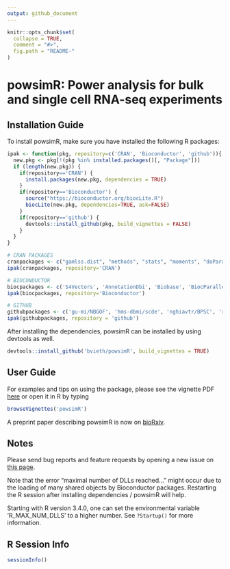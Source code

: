 ```yaml
---
output: github_document
---
```


<!-- README.md is generated from README.Rmd. Please edit that file -->

```r
knitr::opts_chunk$set(
  collapse = TRUE,
  comment = "#>",
  fig.path = "README-"
)
```

# powsimR: Power analysis for bulk and single cell RNA-seq experiments

## Installation Guide

To install powsimR, make sure you have installed the following R packages:

```r
ipak <- function(pkg, repository=c('CRAN', 'Bioconductor', 'github')){
  new.pkg <- pkg[!(pkg %in% installed.packages()[, "Package"])]
  if (length(new.pkg)) {
    if(repository=='CRAN') {
      install.packages(new.pkg, dependencies = TRUE)
    }
    if(repository=='Bioconductor') {
      source("https://bioconductor.org/biocLite.R")
      biocLite(new.pkg, dependencies=TRUE, ask=FALSE)
    }
    if(repository=='github') {
      devtools::install_github(pkg, build_vignettes = FALSE)
    }
  }
}

# CRAN PACKAGES
cranpackages <- c("gamlss.dist", "methods", "stats", "moments", "doParallel", "parallel", "reshape2", "dplyr", "tidyr", "data.table", 'ggplot2', 'ggthemes', 'ggExtra', 'cowplot', 'scales', 'fitdistrplus', 'MASS', 'pscl', 'nonnest2', 'cobs', 'msir', 'drc', 'devtools', 'XML', 'splines', "gtools", 'NBPSeq')
ipak(cranpackages, repository='CRAN')

# BIOCONDUCTOR
biocpackages <- c('S4Vectors', 'AnnotationDbi', 'Biobase', 'BiocParallel', 'BiocStyle', 'scater', 'scran', 'edgeR', 'limma', 'DESeq2', 'baySeq', 'NOISeq', 'EBSeq', 'DSS', 'MAST', 'ROTS', "IHW", 'qvalue', 'scDD', 'monocle', 'RUVSeq')
ipak(biocpackages, repository='Bioconductor')

# GITHUB
githubpackages <- c('gu-mi/NBGOF', 'hms-dbmi/scde', 'nghiavtr/BPSC', 'rhondabacher/SCnorm', 'catavallejos/BASiCS')
ipak(githubpackages, repository = 'github')

```

After installing the dependencies, powsimR can be installed by using devtools as well.

```r
devtools::install_github('bvieth/powsimR', build_vignettes = TRUE)
```

## User Guide

For examples and tips on using the package, please see the vignette PDF 
[here](https://github.com/bvieth/powsimR/tree/master/vignettes/powsimR.pdf) 
or open it in R by typing
```r
browseVignettes('powsimR')
```

A preprint paper describing powsimR is now on [bioRxiv](https://doi.org/10.1101/117150).

## Notes

Please send bug reports and feature requests by opening a new issue on 
[this page](https://github.com/bvieth/powsimR/issues).

Note that the error "maximal number of DLLs reached..." might occur due to the loading of many shared objects by Bioconductor packages. Restarting the R session after installing dependencies / powsimR will help.

Starting with R version 3.4.0, one can set the environmental variable 'R_MAX_NUM_DLLS' to a higher number. See `?Startup()` for more information.

## R Session Info

```r
sessionInfo()
```


